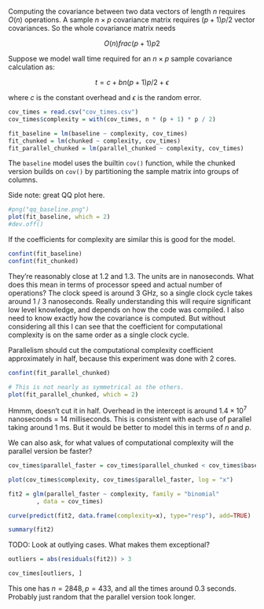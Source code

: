 Computing the covariance between two data vectors of length $n$ requires
$O(n)$ operations. A sample $n \times p$ covariance matrix requires
$(p + 1)p / 2$ vector covariances. So the whole covariance matrix needs

$$
    O(n) frac{(p + 1) p}{2}
$$

Suppose we model wall time required for an $n \times p$ sample covariance
calculation as:

$$
    t = c + b n (p + 1) p / 2 + \epsilon
$$

where $c$ is the constant overhead and $\epsilon$ is the random error.


```R

cov_times = read.csv("cov_times.csv")
cov_times$complexity = with(cov_times, n * (p + 1) * p / 2)

fit_baseline = lm(baseline ~ complexity, cov_times)
fit_chunked = lm(chunked ~ complexity, cov_times)
fit_parallel_chunked = lm(parallel_chunked ~ complexity, cov_times)

```

The `baseline` model uses the builtin `cov()` function, while the chunked
version builds on `cov()` by partitioning the sample matrix into groups of
columns.

Side note: great QQ plot here.
```R

#png("qq_baseline.png")
plot(fit_baseline, which = 2)
#dev.off()

```

If the coefficients for complexity are similar this is good for the model.

```R

confint(fit_baseline)
confint(fit_chunked)

```

They're reasonably close at 1.2 and 1.3. The units are in nanoseconds. What
does this mean in terms of processor speed and actual number of operations?
The clock speed is around 3 GHz, so a single clock cycle takes around 1 / 3
nanoseconds. Really understanding this will require significant low level
knowledge, and depends on how the code was compiled. I also need to know
exactly how the covariance is computed. But without considering all this I
can see that the coefficient for computational complexity is on the same
order as a single clock cycle.

Parallelism should cut the computational complexity coefficient
approximately in half, because this experiment was done with 2 cores.

```R

confint(fit_parallel_chunked)

# This is not nearly as symmetrical as the others.
plot(fit_parallel_chunked, which = 2)

```

Hmmm, doesn't cut it in half. Overhead in the intercept is around $1.4
\times 10^7$ nanoseconds = 14 milliseconds. This is consistent with each
use of parallel taking around 1 ms. But it would be better to model this in
terms of $n$ and $p$.

We can also ask, for what values of computational complexity will the
parallel version be faster?

```R

cov_times$parallel_faster = cov_times$parallel_chunked < cov_times$baseline

plot(cov_times$complexity, cov_times$parallel_faster, log = "x")

fit2 = glm(parallel_faster ~ complexity, family = "binomial"
        , data = cov_times)

curve(predict(fit2, data.frame(complexity=x), type="resp"), add=TRUE)

summary(fit2)

```

TODO: Look at outlying cases. What makes them exceptional?

```R

outliers = abs(residuals(fit2)) > 3

cov_times[outliers, ]

```

This one has $n = 2848, p = 433$, and all the times around 0.3 seconds.
Probably just random that the parallel version took longer.
